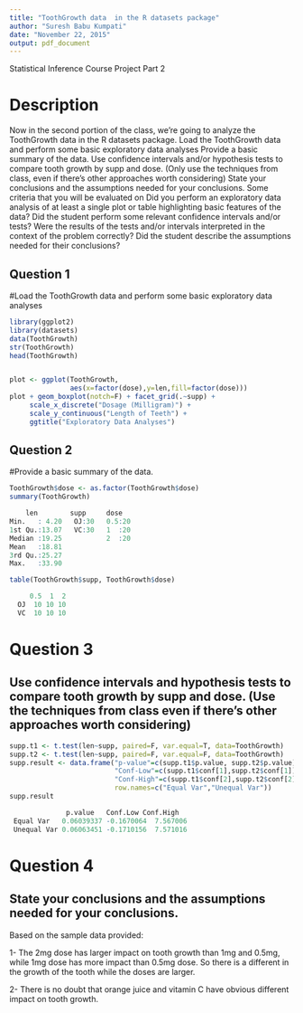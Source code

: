 ```yaml
---
title: "ToothGrowth data  in the R datasets package"
author: "Suresh Babu Kumpati"
date: "November 22, 2015"
output: pdf_document
---
```


Statistical Inference Course Project Part 2

# Description

Now in the second portion of the class, we're going to analyze the ToothGrowth data in the R datasets package. 
Load the ToothGrowth data and perform some basic exploratory data analyses 
Provide a basic summary of the data.
Use confidence intervals and/or hypothesis tests to compare tooth growth by supp and dose. (Only use the techniques from class, even if there's other approaches worth considering)
State your conclusions and the assumptions needed for your conclusions. 
Some criteria that you will be evaluated on
Did you  perform an exploratory data analysis of at least a single plot or table highlighting basic features of the data?
Did the student perform some relevant confidence intervals and/or tests?
Were the results of the tests and/or intervals interpreted in the context of the problem correctly? 
Did the student describe the assumptions needed for their conclusions?

## Question 1
#Load the ToothGrowth data and perform some basic exploratory data analyses

```r
library(ggplot2)
library(datasets)
data(ToothGrowth)
str(ToothGrowth)
head(ToothGrowth)


plot <- ggplot(ToothGrowth, 
               aes(x=factor(dose),y=len,fill=factor(dose)))
plot + geom_boxplot(notch=F) + facet_grid(.~supp) +
     scale_x_discrete("Dosage (Milligram)") +   
     scale_y_continuous("Length of Teeth") +  
     ggtitle("Exploratory Data Analyses")
```
## Question 2
#Provide a basic summary of the data.

```r
ToothGrowth$dose <- as.factor(ToothGrowth$dose)
summary(ToothGrowth)
```
 ```r
     len        supp     dose   
 Min.   : 4.20   OJ:30   0.5:20  
 1st Qu.:13.07   VC:30   1  :20  
 Median :19.25           2  :20  
 Mean   :18.81                   
 3rd Qu.:25.27                   
 Max.   :33.90  
 ```
```r
table(ToothGrowth$supp, ToothGrowth$dose)

     0.5  1  2
  OJ  10 10 10
  VC  10 10 10
```
# Question 3
## Use confidence intervals and hypothesis tests to compare tooth growth by supp and dose. (Use the techniques from class even if there’s other approaches worth considering)

```r
supp.t1 <- t.test(len~supp, paired=F, var.equal=T, data=ToothGrowth)
supp.t2 <- t.test(len~supp, paired=F, var.equal=F, data=ToothGrowth)
supp.result <- data.frame("p-value"=c(supp.t1$p.value, supp.t2$p.value),
                          "Conf-Low"=c(supp.t1$conf[1],supp.t2$conf[1]),
                          "Conf-High"=c(supp.t1$conf[2],supp.t2$conf[2]),
                          row.names=c("Equal Var","Unequal Var"))
supp.result

              p.value   Conf.Low Conf.High
 Equal Var   0.06039337 -0.1670064  7.567006
 Unequal Var 0.06063451 -0.1710156  7.571016
```
# Question 4
## State your conclusions and the assumptions needed for your conclusions.

Based on the sample data provided:

1- The 2mg dose has larger impact on tooth growth than 1mg and 0.5mg, while 1mg dose has more impact than 0.5mg dose. So there is a different in the growth of the tooth while the doses are larger.

2- There is no doubt that orange juice and vitamin C have obvious different impact on tooth growth.


